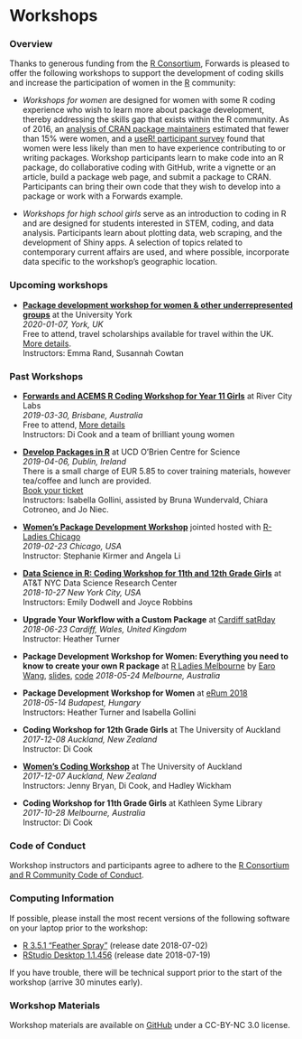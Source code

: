 
# Workshops


### Overview

Thanks to generous funding from the [R Consortium](https://www.r-consortium.org/), Forwards is pleased to offer the following workshops to support the development of coding skills and increase the participation of women in the [R](https://www.r-project.org/) community:

- *Workshops for women* are designed for women with some R coding experience who wish to learn more about package development, thereby addressing the skills gap that exists within the R community.  As of 2016, an [analysis of CRAN package maintainers](https://forwards.github.io/data/) estimated that fewer than 15% were women, and a [useR! participant survey]( https://forwards.github.io/blog/2017/03/11/users-relationship-with-r/) found that women were less likely than men to have experience contributing to or writing packages.  Workshop participants learn to make code into an R package, do collaborative coding with GitHub, write a vignette or an article, build a package web page, and submit a package to CRAN.  Participants can bring their own code that they wish to develop into a package or work with a Forwards example.

- *Workshops for high school girls* serve as an introduction to coding in R and are designed for students interested in STEM, coding, and data analysis.  Participants learn about plotting data, web scraping, and the development of Shiny apps.  A selection of topics related to contemporary current affairs are used, and where possible, incorporate data specific to the workshop’s geographic location.

### Upcoming workshops

- [**Package development workshop for women & other underrepresented groups**](../york) at the University York  
*2020-01-07, York, UK*  
Free to attend, travel scholarships available for travel within the UK. [More details](../york).  
Instructors: Emma Rand, Susannah Cowtan

### Past Workshops

- [**Forwards and ACEMS R Coding Workshop for Year 11 Girls**](../brisbane/) at River City Labs  
*2019-03-30, Brisbane, Australia*  
Free to attend,  [More details](http://bit.ly/Brissy_girls_coding)  
Instructors: Di Cook and a team of brilliant young women 

- [**Develop Packages in R**](https://www.eventbrite.ie/e/develop-packages-in-r-workshop-for-r-users-who-identify-as-female-tickets-59353553075) at UCD O'Brien Centre for Science  
*2019-04-06, Dublin, Ireland*  
There is a small charge of EUR 5.85 to cover training materials, however tea/coffee and lunch are provided.  
[Book your ticket](https://www.eventbrite.ie/e/develop-packages-in-r-workshop-for-r-users-who-identify-as-female-tickets-59353553075)  
Instructors: Isabella Gollini, assisted by Bruna Wundervald, Chiara Cotroneo, and Jo Niec.

- [**Women's Package Development Workshop**](../chicago/) jointed hosted with [R-Ladies Chicago](https://rladieschicago.org)  
*2019-02-23 Chicago, USA*  
Instructor: Stephanie Kirmer and Angela Li

- [**Data Science in R: Coding Workshop for 11th and 12th Grade Girls**](../nyc/) at AT&T NYC Data Science Research Center  
*2018-10-27 New York City, USA*  
Instructors: Emily Dodwell and Joyce Robbins

- **Upgrade Your Workflow with a Custom Package** at [Cardiff satRday](https://cardiff2018.satrdays.org/)  
*2018-06-23 Cardiff, Wales, United Kingdom*  
Instructor: Heather Turner  

- **Package Development Workshop for Women: Everything you need to know to create your own R package**  at [R Ladies Melbourne](https://www.meetup.com/en-AU/R-Ladies-Melbourne/events/250196006/) by [Earo Wang](https://earo.me), [slides]( http://slides.earo.me/rladies-pkg/#1), [code](https://github.com/earowang/rladies-pkg)
*2018-05-24 Melbourne, Australia*

- **Package Development Workshop for Women** at [eRum 2018](https://2018.erum.io/#talk-2-307)  
*2018-05-14 Budapest, Hungary*  
Instructors: Heather Turner and Isabella Gollini

- **Coding Workshop for 12th Grade Girls** at The University of Auckland  
*2017-12-08 Auckland, New Zealand*  
Instructor: Di Cook

- [**Women’s Coding Workshop**](https://www.eventbrite.com.au/e/forwards-workshop-for-women-in-auckland-tickets-38425568911#) at The University of Auckland  
*2017-12-07 Auckland, New Zealand*  
Instructors: Jenny Bryan, Di Cook, and Hadley Wickham

- **Coding Workshop for 11th Grade Girls** at Kathleen Syme Library  
*2017-10-28 Melbourne, Australia*  
Instructor: Di Cook

### Code of Conduct

Workshop instructors and participants agree to adhere to the [R Consortium and R Community Code of Conduct](https://wiki.r-consortium.org/view/R_Consortium_and_the_R_Community_Code_of_Conduct).

### Computing Information

If possible, please install the most recent versions of the following software on your laptop prior to the workshop:

- [R 3.5.1 “Feather Spray”](https://cran.r-project.org/) (release date 2018-07-02)
- [RStudio Desktop 1.1.456](https://www.rstudio.com/products/rstudio/download/#download) (release date 2018-07-19) 

If you have trouble, there will be technical support prior to the start of the workshop (arrive 30 minutes early).

### Workshop Materials
Workshop materials are available on [GitHub](https://github.com/forwards/workshops) under a CC-BY-NC 3.0 license.

